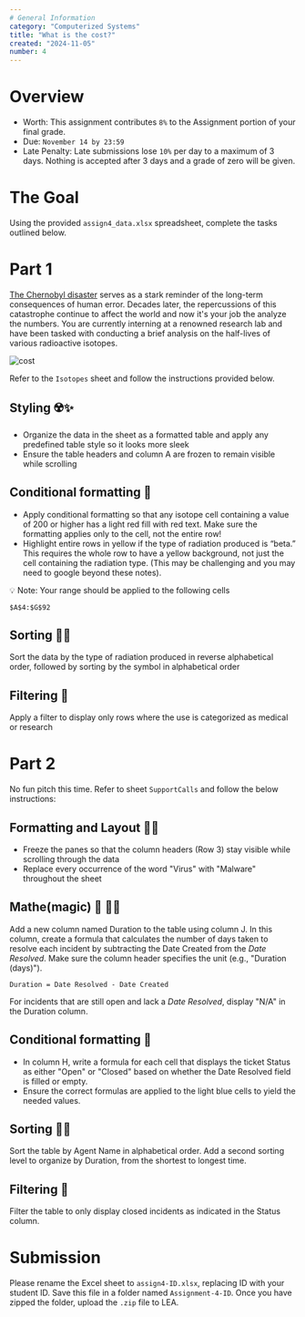 ```yaml
---
# General Information
category: "Computerized Systems"
title: "What is the cost?"
created: "2024-11-05"
number: 4
---
```


# Overview

- Worth: This assignment contributes `8%` to the Assignment portion of your final grade.
- Due: `November 14 by 23:59`
- Late Penalty: Late submissions lose `10%` per day to a maximum of 3 days. Nothing is accepted after 3 days and a grade of zero will be given.

# The Goal

Using the provided `assign4_data.xlsx` spreadsheet, complete the tasks outlined below.

# Part 1

[The Chernobyl disaster](https://www.imdb.com/title/tt7366338/) serves as a stark reminder of the long-term consequences of human error. Decades later, the repercussions of this catastrophe continue to affect the world and now it's your job the analyze the numbers. You are currently interning at a renowned research lab and have been tasked with conducting a brief analysis on the half-lives of various radioactive isotopes.

![cost](./assets/cost.jpeg)

Refer to the `Isotopes` sheet and follow the instructions provided below.

## Styling ☢️✨

- Organize the data in the sheet as a formatted table and apply any predefined table style so it looks more sleek
- Ensure the table headers and column A are frozen to remain visible while scrolling

## Conditional formatting 🤨

- Apply conditional formatting so that any isotope cell containing a value of 200 or higher has a light red fill with red text. Make sure the formatting applies only to the cell, not the entire row!
- Highlight entire rows in yellow if the type of radiation produced is “beta.” This requires the whole row to have a yellow background, not just the cell containing the radiation type. (This may be challenging and you may need to google beyond these notes).

💡 Note: Your range should be applied to the following cells

```text
$A$4:$G$92
```

## Sorting 🕵️‍♂️

Sort the data by the type of radiation produced in reverse alphabetical order, followed by sorting by the symbol in alphabetical order

## Filtering 🧼

Apply a filter to display only rows where the use is categorized as medical or research

# Part 2

No fun pitch this time. Refer to sheet `SupportCalls` and follow the below instructions:

## Formatting and Layout 💅✨

- Freeze the panes so that the column headers (Row 3) stay visible while scrolling through the data
- Replace every occurrence of the word "Virus" with "Malware" throughout the sheet

## Mathe(magic) 🧮 🧙‍♀️

Add a new column named Duration to the table using column J. In this column, create a formula that calculates the number of days taken to resolve each incident by subtracting the Date Created from the _Date Resolved_. Make sure the column header specifies the unit (e.g., "Duration (days)").

```text
Duration = Date Resolved - Date Created
```

For incidents that are still open and lack a _Date Resolved_, display "N/A" in the Duration column.

## Conditional formatting 🤨

- In column H, write a formula for each cell that displays the ticket Status as either "Open" or "Closed" based on whether the Date Resolved field is filled or empty.
- Ensure the correct formulas are applied to the light blue cells to yield the needed values.

## Sorting 🕵️‍♂️

Sort the table by Agent Name in alphabetical order. Add a second sorting level to organize by Duration, from the shortest to longest time.

## Filtering 🧼

Filter the table to only display closed incidents as indicated in the Status column.

# Submission

Please rename the Excel sheet to `assign4-ID.xlsx`, replacing ID with your student ID. Save this file in a folder named `Assignment-4-ID`. Once you have zipped the folder, upload the `.zip` file to LEA.
